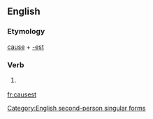 ==English==

===Etymology===
[[cause]] + [[-est]]

===Verb===
{{infl|en|verb form}}

# {{archaic}} {{form of|Second-person singular simple present form|cause}}

[[Category:English second-person singular forms]]

[[fr:causest]]